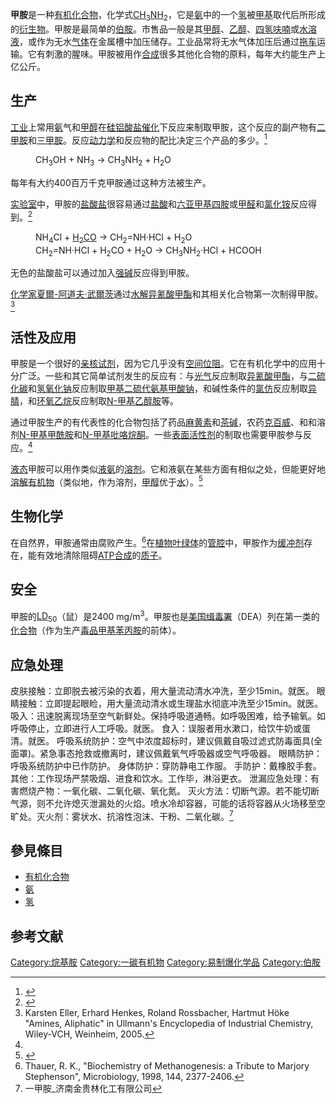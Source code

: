 {{Chembox
|   Name = 甲胺
|   ImageFileL1 = Methylamine-2D.png
| ImageSizeL1 = 120px
|   ImageNameL1 = 甲胺结构式
|   ImageFile2 = Methylamine-3D-vdW.png
| ImageSize2 = 120px
|   ImageName2 = 甲胺球棍模型
|   ImageFileR1 = Methylamine-3D-balls.png
| ImageSizeR1 = 150px
|   ImageNameR1 = 甲胺比例模型
|   IUPACName = aminomethane
|   IUPACNameZh = 氨基甲烷
|   OtherNames = MMA
| Section1 = {{Chembox Identifiers
|   SMILES = CN
|   CASNo = 74-89-5
|    CASNo_Ref = {{cascite}}
|   RTECS = PF6300000
}}
| Section2 = {{Chembox Properties
|   C = 1 | H = 5 | N = 1
|   Appearance 
|   Density = d<sub>4</sub>0.699 (−10.8 [[摄氏温标|°C]]) / 0.902 g/cm³, 40w/w% （水）
|   Solubility = 108 g/100 mL (20 °C)
|   MeltingPt = −94 °C (179.15 K)
|   BoilingPt = −6 °C (267.2 K)
|   pKa = 10.64 （质子胺, p''K<sub>aH</sub>''）
|   pKb = 3.36
|   Viscosity = 0.23 cP at 0 °C
}}
| Section3 = {{Chembox Structure
|   MolShape =四面体
|   Dipole = 1.31 [[德拜|D]] （气体）
}}
| Section7 = {{Chembox Hazards
|   ExternalMSDS = EMD Chemicals [http://www.emdchemicals.com/analytics/doc/msds/msds-display.asp?materialid=MX0660&Div=2]
|   MainHazards = 有毒液体和气体，吸入危险，易燃
|   NFPA-H = 3
|   NFPA-F = 4
|   NFPA-R =
|   FlashPt = 8 °C
|   RPhrases = {{R11}}-{{R36/37}} （40%水溶液）
|   SPhrases =
}}
| Section8 = {{Chembox Related
|   Function = [[胺|胺]]
|   OtherFunctn = [[氨|氨]]<br /> [[二甲胺|二甲胺]]<br /> [[三甲胺|三甲胺]]
}}
}}

'''甲胺'''是一种[[有机化合物|有机化合物]]，化学式[[碳|C]][[氢|H]]<sub>3</sub>[[氮|N]][[氢|H]]<sub>2</sub>，它是[[氨|氨]]中的一个[[氢|氢]]被[[甲基|甲基]]取代后所形成的[[衍生物|衍生物]]。甲胺是最简单的[[伯胺|伯胺]]。市售品一般是其[[甲醇|甲醇]]、[[乙醇|乙醇]]、[[四氢呋喃|四氢呋喃]]或[[水|水]][[溶液|溶液]]，或作为无水[[气体|气体]]在金属槽中加压储存。工业品常将无水气体加压后通过[[拖车|拖车]]运输。它有刺激的腥味。甲胺被用作[[合成|合成]]很多其他化合物的原料，每年大约能生产上亿公斤。

==生产==
[[第二产业|工业]]上常用[[氨|氨]]气和[[甲醇|甲醇]]在[[硅铝酸盐|硅铝酸盐]][[催化|催化]]下反应来制取甲胺，这个反应的副产物有[[二甲胺|二甲胺]]和[[三甲胺|三甲胺]]。反应[[动力学|动力学]]和反应物的配比决定三个产品的多少。<ref>{{cite journal| author = Corbin D.R.; Schwarz S.; Sonnichsen G.C.| title = Methylamines synthesis: A review| journal = Catalysis Today| year = 1997
| volume = 37| issue = 2| pages = 71–102| doi = 10.1016/S0920-5861(97)00003-5 }}</ref>
:CH<sub>3</sub>OH + NH<sub>3</sub> → CH<sub>3</sub>NH<sub>2</sub> + H<sub>2</sub>O
每年有大约400百万千克甲胺通过这种方法被生产。

[[實驗室|实验室]]中，甲胺的[[盐酸盐|盐酸盐]]很容易通过[[盐酸|盐酸]]和[[六亚甲基四胺|六亚甲基四胺]]或[[甲醛|甲醛]]和[[氯化铵|氯化铵]]反应得到。<ref>{{OrgSynth | author = Marvel, C. S.; Jenkins, R. L. | title = Methylamine Hydrochloride | collvol = 1 | collvolpages = 347 | year = 1941 | prep = cv1p0347}}</ref>
:NH<sub>4</sub>Cl + [[甲醛|H<sub>2</sub>CO]] → CH<sub>2</sub>=NH·HCl + H<sub>2</sub>O
:CH<sub>2</sub>=NH·HCl + H<sub>2</sub>CO + H<sub>2</sub>O → CH<sub>3</sub>NH<sub>2</sub>·HCl + HCOOH
无色的盐酸盐可以通过加入[[碱|强碱]]反应得到甲胺。

[[化学家|化学家]][[夏爾-阿道夫·武爾茨|夏爾-阿道夫·武爾茨]]通过[[水解|水解]][[异氰酸甲酯|异氰酸甲酯]]和其相关化合物第一次制得甲胺。<ref name=Ullmann>Karsten Eller, Erhard Henkes, Roland Rossbacher, Hartmut Höke "Amines, Aliphatic" in Ullmann's Encyclopedia of Industrial Chemistry, Wiley-VCH, Weinheim, 2005.</ref>

==活性及应用==
甲胺是一个很好的[[亲核试剂|亲核试剂]]，因为它几乎没有[[空间位阻|空间位阻]]。它在有机化学中的应用十分广泛。一些和其它简单试剂发生的反应有：与[[光气|光气]]反应制取[[异氰酸甲酯|异氰酸甲酯]]，与[[二硫化碳|二硫化碳]]和[[氢氧化钠|氢氧化钠]]反应制取[[甲基二硫代氨基甲酸钠|甲基二硫代氨基甲酸钠]]，和碱性条件的[[氯仿|氯仿]]反应制取[[异腈|异腈]]，和[[环氧乙烷|环氧乙烷]]反应制取[[N-甲基乙醇胺|N-甲基乙醇胺]]等。

通过甲胺生产的有代表性的化合物包括了药品[[麻黄素|麻黄素]]和[[茶碱|茶碱]]，农药[[克百威|克百威]]、{{Link-en|西维因|Carbaryl}}和{{Link-en|百亩钠|Methamsodium}}和溶剂[[N-甲基甲酰胺|N-甲基甲酰胺]]和[[N-甲基吡咯烷酮|N-甲基吡咯烷酮]]。一些[[表面活性剂|表面活性剂]]的制取也需要甲胺参与反应。<ref name=Ullmann/>

[[液态|液态]]甲胺可以用作类似[[氨|液氨]]的[[溶剂|溶剂]]。它和液氨在某些方面有相似之处，但能更好地[[溶解|溶解]][[有机物|有机物]]（类似地，作为溶剂，[[甲醇|甲醇]]优于[[水|水]]）。<ref>{{cite journal | author = H. D. Gibbs | title = Liquid methylamine as a solvent, and a study of its chemical reactivity | journal = [[J._Am._Chem._Soc.|J. Am. Chem. Soc.]] | year = 1906 | volume = 28 | pages = 1395–1422 | doi = 10.1021/ja01976a009}}</ref>

==生物化学==
在自然界，甲胺通常由腐败产生。<ref>Thauer, R. K., "Biochemistry of Methanogenesis: a Tribute to Marjory Stephenson", Microbiology, 1998, 144, 2377-2406.</ref>在[[植物|植物]][[叶绿体|叶绿体]]的[[管腔|管腔]]中，甲胺作为[[缓冲剂|缓冲剂]]存在，能有效地清除阻碍[[ATP合成|ATP合成]]的[[质子|质子]]。

==安全==
甲胺的[[LD50|LD<sub>50</sub>]]（鼠）是2400 mg/m<sup>3</sup>。甲胺也是[[美国缉毒署|美国缉毒署]]（DEA）列在第一类的[[化合物|化合物]]（作为生产[[毒品|毒品]][[甲基苯丙胺|甲基苯丙胺]]的前体）。
==应急处理==
皮肤接触：立即脱去被污染的衣着，用大量流动清水冲洗，至少15min。就医。
眼睛接触：立即提起眼睑，用大量流动清水或生理盐水彻底冲洗至少15min。就医。
吸入：迅速脱离现场至空气新鲜处。保持呼吸道通畅。如呼吸困难，给予输氧。如呼吸停止，立即进行人工呼吸。就医。
食入：误服者用水漱口，给饮牛奶或蛋清。就医。
呼吸系统防护：空气中浓度超标时，建议佩戴自吸过滤式防毒面具(全面罩)。紧急事态抢救或撤离时，建议佩戴氧气呼吸器或空气呼吸器。
眼睛防护：呼吸系统防护中已作防护。
身体防护：穿防静电工作服。
手防护：戴橡胶手套。
其他：工作现场严禁吸烟、进食和饮水。工作毕，淋浴更衣。
泄漏应急处理：有害燃烧产物：一氧化碳、二氧化碳、氧化氮。
灭火方法：切断气源。若不能切断气源，则不允许熄灭泄漏处的火焰。喷水冷却容器，可能的话将容器从火场移至空旷处。灭火剂：雾状水、抗溶性泡沫、干粉、二氧化碳。<ref>一甲胺_济南金贵林化工有限公司</ref>

==參見條目==
*[[有机化合物|有机化合物]]
*[[氨|氨]]
*[[氢|氢]]

==参考文献==
{{Reflist}}

{{烷基胺}}

{{Authority control}}
[[Category:烷基胺|Category:烷基胺]]
[[Category:一碳有机物|Category:一碳有机物]]
[[Category:易制爆化学品|Category:易制爆化学品]]
[[Category:伯胺|Category:伯胺]]